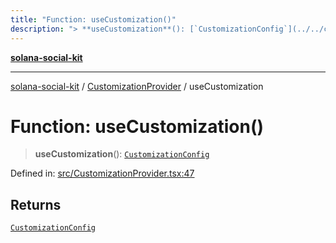 ```yaml
---
title: "Function: useCustomization()"
description: "> **useCustomization**(): [`CustomizationConfig`](../../config/interfaces/CustomizationConfig.md)"
---
```


[**solana-social-kit**](../../README.mdx)

***

[solana-social-kit](../../README.mdx) / [CustomizationProvider](../README.mdx) / useCustomization

# Function: useCustomization()

> **useCustomization**(): [`CustomizationConfig`](../../config/interfaces/CustomizationConfig.mdx)

Defined in: [src/CustomizationProvider.tsx:47](https://github.com/SendArcade/solana-social-starter/blob/03568260ca96ed63f77049843c721de1cb011893/src/CustomizationProvider.tsx#L47)

## Returns

[`CustomizationConfig`](../../config/interfaces/CustomizationConfig.mdx)
